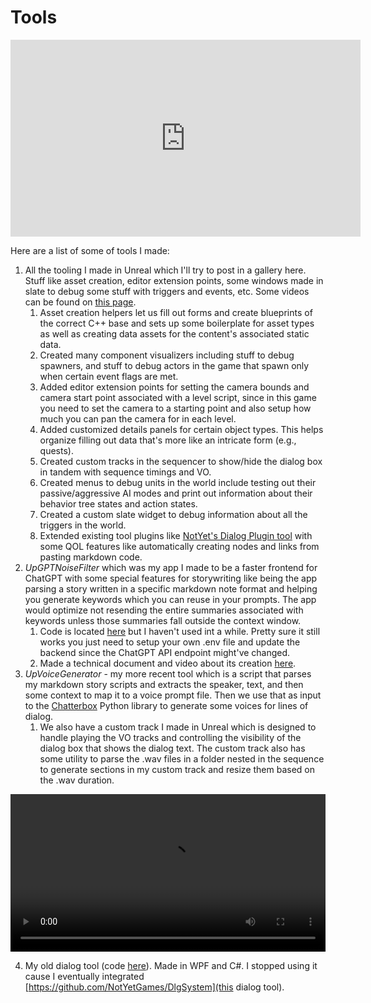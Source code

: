 
<main class="m-2">

<div class="m-2 mdx-content">

# Tools

<iframe
  width="560"
  height="315"
  src="https://www.youtube.com/embed/-jNzbmpEU8A?si=CIAtMFSpXQMimYEY"
  title="YouTube video player"
  frameborder="0"
  allow="accelerometer; autoplay; clipboard-write; encrypted-media; gyroscope; picture-in-picture; web-share"
  referrerpolicy="strict-origin-when-cross-origin"
  allowfullscreen
></iframe>

Here are a list of some of tools I made:

1. All the tooling I made in Unreal which I'll try to post in a gallery here. Stuff like asset creation, editor extension points, some windows made in slate to debug some stuff with triggers and events, etc. Some videos can be found on <A href="../Technical Docs/uimanagement">this page</A>.
   1. Asset creation helpers let us fill out forms and create blueprints of the correct C++ base and sets up some boilerplate for asset types as well as creating data assets for the content's associated static data.
   2. Created many component visualizers including stuff to debug spawners, and stuff to debug actors in the game that spawn only when certain event flags are met.
   3. Added editor extension points for setting the camera bounds and camera start point associated with a level script, since in this game you need to set the camera to a starting point and also setup how much you can pan the camera for in each level.
   4. Added customized details panels for certain object types. This helps organize filling out data that's more like an intricate form (e.g., quests).
   5. Created custom tracks in the sequencer to show/hide the dialog box in tandem with sequence timings and VO.
   6. Created menus to debug units in the world include testing out their passive/aggressive AI modes and print out information about their behavior tree states and action states.
   7. Created a custom slate widget to debug information about all the triggers in the world.
   8. Extended existing tool plugins like [NotYet's Dialog Plugin tool](https://github.com/NotYetGames/DlgSystem) with some QOL features like automatically creating nodes and links from pasting markdown code. 
2. *UpGPTNoiseFilter* which was my app I made to be a faster frontend for ChatGPT with some special features for storywriting like being the app parsing a story written in a specific markdown note format and helping you generate keywords which you can reuse in your prompts. The app would optimize not resending the entire summaries associated with keywords unless those summaries fall outside the context window.
   1. Code is located [here](https://gitlab.com/uperception/upgpt-noise-filter) but I haven't used int a while. Pretty sure it still works you just need to setup your own .env file and update the backend since the ChatGPT API endpoint might've changed.
   2. Made a technical document and video about its creation <A href="/Technical Docs/upgptnoisefilter">here</A>.
3. *UpVoiceGenerator* - my more recent tool which is a script that parses my markdown story scripts and extracts the speaker, text, and then some context to map it to a voice prompt file. Then we use that as input to the [Chatterbox](https://github.com/resemble-ai/chatterbox) Python library to generate some voices for lines of dialog.  
   1. We also have a custom track I made in Unreal which is designed to handle playing the VO tracks and controlling the visibility of the dialog box that shows the dialog text. The custom track also has some utility to parse the .wav files in a folder nested in the sequence to generate sections in my custom track and resize them based on the .wav duration.

<video width="100%" controls>
  <source src="CutscenePipelineExample.mp4" type="video/mp4" />
  Your browser does not support the video tag.
</video>

4. My old dialog tool (code [here](https://github.com/cyphina/DialogTool)). Made in WPF and C#. I stopped using it cause I eventually integrated [https://github.com/NotYetGames/DlgSystem](this dialog tool).

</div>
</main>
